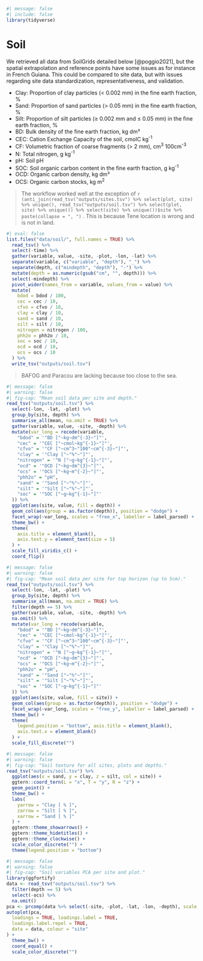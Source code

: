 ```r
#| message: false
#| include: false
library(tidyverse)
```

# Soil {.unnumbered}

We retrieved all data from SoilGrids detailed below [@poggio2021], but the spatial extrapolation and reference points have some issues as for instance in French Guiana. This could be compared to site data, but with issues regarding site data standardization, representativeness, and validation.

-   Clay: Proportion of clay particles (\< 0.002 mm) in the fine earth fraction, %
-   Sand: Proportion of sand particles (\> 0.05 mm) in the fine earth fraction, %
-   Silt: Proportion of silt particles (≥ 0.002 mm and ≤ 0.05 mm) in the fine earth fraction, %
-   BD: Bulk density of the fine earth fraction, kg dm³
-   CEC: Cation Exchange Capacity of the soil, cmolC kg^-1^
-   CF: Volumetric fraction of coarse fragments (\> 2 mm), cm^3^ 100cm^-3^
-   N: Total nitrogen, g kg^-1^
-   pH: Soil pH
-   SOC: Soil organic carbon content in the fine earth fraction, g kg^-1^
-   OCD: Organic carbon density, kg dm³
-   OCS: Organic carbon stocks, kg m^2^

> The workflow worked well at the exception of `r (anti_join(read_tsv("outputs/sites.tsv") %>% select(plot, site) %>% unique(), read_tsv("outputs/soil.tsv") %>% select(plot, site) %>% unique()) %>% select(site) %>% unique())$site %>% paste(collapse = ", ")` . This is because Tene location is wrong and is not in land.

```r
#| eval: false
list.files("data/soil/", full.names = TRUE) %>%
  read_tsv() %>%
  select(-time) %>%
  gather(variable, value, -site, -plot, -lon, -lat) %>%
  separate(variable, c("variable", "depth"), "_") %>%
  separate(depth, c("mindepth", "depth"), "-") %>%
  mutate(depth = as.numeric(gsub("cm", "", depth))) %>%
  select(-mindepth) %>%
  pivot_wider(names_from = variable, values_from = value) %>%
  mutate(
    bdod = bdod / 100,
    cec = cec / 10,
    cfvo = cfvo / 10,
    clay = clay / 10,
    sand = sand / 10,
    silt = silt / 10,
    nitrogen = nitrogen / 100,
    phh2o = phh2o / 10,
    soc = soc / 10,
    ocd = ocd / 10,
    ocs = ocs / 10
  ) %>%
  write_tsv("outputs/soil.tsv")
```

> BAFOG and Paracou are lacking because too close to the sea.

```r
#| message: false
#| warning: false
#| fig-cap: "Mean soil data per site and depth."
read_tsv("outputs/soil.tsv") %>%
  select(-lon, -lat, -plot) %>%
  group_by(site, depth) %>%
  summarise_all(mean, na.omit = TRUE) %>%
  gather(variable, value, -site, -depth) %>%
  mutate(var_long = recode(variable,
    "bdod" = '"BD ["~kg~dm^{-3}~"]"',
    "cec" = '"CEC ["~cmol~kg^{-1}~"]"',
    "cfvo" = '"CF ["~cm^3~"100"~cm^{-3}~"]"',
    "clay" = '"Clay ["~"%"~"]"',
    "nitrogen" = '"N ["~g~kg^{-1}~"]"',
    "ocd" = '"OCD ["~kg~dm^{3}~"]"',
    "ocs" = '"OCS ["~kg~m^{-2}~"]"',
    "phh2o" = "pH",
    "sand" = '"Sand ["~"%"~"]"',
    "silt" = '"Silt ["~"%"~"]"',
    "soc" = '"SOC ["~g~kg^{-1}~"]"'
  )) %>%
  ggplot(aes(site, value, fill = depth)) +
  geom_col(aes(group = as.factor(depth)), position = "dodge") +
  facet_wrap(~var_long, scales = "free_x", labeller = label_parsed) +
  theme_bw() +
  theme(
    axis.title = element_blank(),
    axis.text.y = element_text(size = 5)
  ) +
  scale_fill_viridis_c() +
  coord_flip()
```

```r
#| message: false
#| warning: false
#| fig-cap: "Mean soil data per site for top horizon (up to 5cm)."
read_tsv("outputs/soil.tsv") %>%
  select(-lon, -lat, -plot) %>%
  group_by(site, depth) %>%
  summarise_all(mean, na.omit = TRUE) %>%
  filter(depth == 5) %>%
  gather(variable, value, -site, -depth) %>%
  na.omit() %>%
  mutate(var_long = recode(variable,
    "bdod" = '"BD ["~kg~dm^{-3}~"]"',
    "cec" = '"CEC ["~cmol~kg^{-1}~"]"',
    "cfvo" = '"CF ["~cm^3~"100"~cm^{-3}~"]"',
    "clay" = '"Clay ["~"%"~"]"',
    "nitrogen" = '"N ["~g~kg^{-1}~"]"',
    "ocd" = '"OCD ["~kg~dm^{3}~"]"',
    "ocs" = '"OCS ["~kg~m^{-2}~"]"',
    "phh2o" = "pH",
    "sand" = '"Sand ["~"%"~"]"',
    "silt" = '"Silt ["~"%"~"]"',
    "soc" = '"SOC ["~g~kg^{-1}~"]"'
  )) %>%
  ggplot(aes(site, value, fill = site)) +
  geom_col(aes(group = as.factor(depth)), position = "dodge") +
  facet_wrap(~var_long, scales = "free_y", labeller = label_parsed) +
  theme_bw() +
  theme(
    legend.position = "bottom", axis.title = element_blank(),
    axis.text.x = element_blank()
  ) +
  scale_fill_discrete("")
```

```r
#| message: false
#| warning: false
#| fig-cap: "Soil texture for all sites, plots and depths."
read_tsv("outputs/soil.tsv") %>%
  ggplot(aes(x = sand, y = clay, z = silt, col = site)) +
  ggtern::coord_tern(L = "x", T = "y", R = "z") +
  geom_point() +
  theme_bw() +
  labs(
    yarrow = "Clay [ % ]",
    zarrow = "Silt [ % ]",
    xarrow = "Sand [ % ]"
  ) +
  ggtern::theme_showarrows() +
  ggtern::theme_hidetitles() +
  ggtern::theme_clockwise() +
  scale_color_discrete("") +
  theme(legend.position = "bottom")
```

```r
#| message: false
#| warning: false
#| fig-cap: "Soil variables PCA per site and plot."
library(ggfortify)
data <- read_tsv("outputs/soil.tsv") %>%
  filter(depth == 5) %>%
  select(-ocs) %>%
  na.omit()
pca <- prcomp(data %>% select(-site, -plot, -lat, -lon, -depth), scale. = TRUE)
autoplot(pca,
  loadings = TRUE, loadings.label = TRUE,
  loadings.label.repel = TRUE,
  data = data, colour = "site"
) +
  theme_bw() +
  coord_equal() +
  scale_color_discrete("")
```
